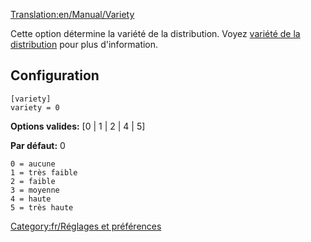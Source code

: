 [[Translation:en/Manual/Variety]]


Cette option détermine la variété de la distribution. Voyez [[fr/Manual/Variété de la distribution|variété de la distribution]] pour plus d'information.

== Configuration ==

<pre>
[variety]
variety = 0
</pre>

'''Options valides:''' [0 | 1 | 2 | 4 | 5]

'''Par défaut:''' 0

<pre>
0 = aucune
1 = très faible
2 = faible
3 = moyenne
4 = haute
5 = très haute
</pre>

[[Category:fr/Réglages et préférences]]